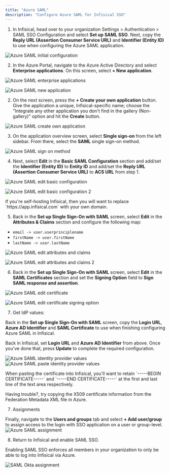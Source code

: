 ```yaml
---
title: "Azure SAML"
description: "Configure Azure SAML for Infisical SSO"
---
```


1. In Infisical, head over to your organization Settings > Authentication > SAML SSO Configuration and select **Set up SAML SSO**.
   Next, copy the **Reply URL (Assertion Consumer Service URL)** and **Identifier (Entity ID)** to use when configuring the Azure SAML application.

![Azure SAML initial configuration](../../../images/sso/azure/init-config.png)

2. In the Azure Portal, navigate to the Azure Active Directory and select **Enterprise applications**. On this screen, select
   **+ New application**.

![Azure SAML enterprise applications](../../../images/sso/azure/enterprise-applications.png)

![Azure SAML new application](../../../images/sso/azure/new-application.png)

2. On the next screen, press the **+ Create your own application** button.
   Give the application a unique, Infisical-specific name; choose the "Integrate any other application you don't find in the gallery (Non-gallery)"
   option and hit the **Create** button.

![Azure SAML create own application](../../../images/sso/azure/create-own-application.png)

3. On the application overview screen, select **Single sign-on** from the left sidebar. From there,
   select the **SAML** single sign-on method.

![Azure SAML sign on method](../../../images/sso/azure/sso-method.png)

4. Next, select **Edit** in the **Basic SAML Configuration** section and add/set the **Identifier (Entity ID)**
   to **Entity ID** and add/set the **Reply URL (Assertion Consumer Service URL)** to **ACS URL** from step 1.

![Azure SAML edit basic configuration](../../../images/sso/azure/edit-basic-config.png)

![Azure SAML edit basic configuration 2](../../../images/sso/azure/edit-basic-config-2.png)

<Note>
  If you're self-hosting Infisical, then you will want to replace
  `https://app.infisical.com` with your own domain.
</Note>

5. Back in the **Set up Single Sign-On with SAML** screen, select **Edit** in the **Attributes & Claims** section and configure the following map:

- `email -> user.userprinciplename`
- `firstName -> user.firstName`
- `lastName -> user.lastName`

![Azure SAML edit attributes and claims](../../../images/sso/azure/edit-attributes-claims.png)

![Azure SAML edit attributes and claims 2](../../../images/sso/azure/edit-attributes-claims-2.png)

6. Back in the **Set up Single Sign-On with SAML** screen, select **Edit** in the **SAML Certificates** section and set the **Signing Option** field to **Sign SAML response and assertion**.

![Azure SAML edit certificate](../../../images/sso/azure/edit-saml-certificate.png)

![Azure SAML edit certificate signing option](../../../images/sso/azure/edit-saml-certificate-2.png)

7. Get IdP values:

Back in the **Set up Single Sign-On with SAML** screen, copy the **Login URL**, **Azure AD Identifier** and **SAML Certificate** to use when finishing configuring Azure SAML in Infisical.

Back in Infisical, set **Login URL** and **Azure AD Identifier** from above. Once you've done that, press **Update** to complete the required configuration.

![Azure SAML identity provider values](../../../images/sso/azure/idp-values.png)
![Azure SAML paste identity provider values](../../../images/sso/azure/idp-values-2.png)

<Note>
When pasting the certificate into Infisical, you'll want to retain `-----BEGIN
  CERTIFICATE-----` and `-----END CERTIFICATE-----` at the first and last line
  of the text area respectively.

Having trouble?, try copying the X509 certificate information from the Federation Metadata XML file in Azure.

</Note>

7. Assignments

Finally, navigate to the **Users and groups** tab and select **+ Add user/group** to assign access to the login with SSO application on a user or group-level.
![Azure SAML assignment](../../../images/sso/azure/assignment.png)

8. Return to Infisical and enable SAML SSO.

Enabling SAML SSO enforces all members in your organization to only be able to log into Infisical via Azure.

![SAML Okta assignment](../../../images/sso/azure/enable-saml.png)

